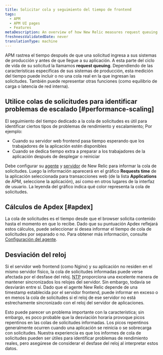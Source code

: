```yaml
---
title: Solicitar cola y seguimiento del tiempo de frontend
tags:
  - APM
  - APM UI pages
  - Features
metaDescription: An overview of how New Relic measures request queuing and time spent in frontend web servers and load balancers.
freshnessValidatedDate: never
translationType: machine
---
```


APM rastrea el tiempo después de que una solicitud ingresa a sus sistemas de producción y antes de que llegue a su aplicación. A esta parte del ciclo de vida de su solicitud la llamamos <DNT>**request queuing**</DNT>. Dependiendo de las características específicas de sus sistemas de producción, esta medición del tiempo puede incluir o no una cola real en la que ingresan las solicitudes. También puede representar otras funciones (como equilibrio de carga o latencia de red interna).

## Utilice colas de solicitudes para identificar problemas de escalado [#performance-scaling]

El seguimiento del tiempo dedicado a la cola de solicitudes es útil para identificar ciertos tipos de problemas de rendimiento y escalamiento; Por ejemplo:

* Cuando su servidor web frontend pasa tiempo esperando que los trabajadores de la aplicación estén disponibles
* Cuando se dedica tiempo extra a preparar a los trabajadores de la aplicación después de desplegar o reiniciar

Debe configurar su [agente](/docs/features/configuring-request-queue-reporting) y [servidor](/docs/features/request-queue-server-configuration-examples) de New Relic para informar la cola de solicitudes. Luego la información aparecerá en el gráfico <DNT>**Requests time**</DNT> de la aplicación seleccionada para transacciones web (de la lista <DNT>**Applications**</DNT> de APM, seleccione la aplicación), así como en otros lugares de la interfaz de usuario. La leyenda del gráfico indica qué color representa la cola de solicitudes.

## Cálculos de Apdex [#apdex]

La cola de solicitudes es el tiempo desde que el browser solicita contenido hasta el momento en que lo recibe. Dado que su puntuación Apdex reflejará estos cálculos, puede seleccionar si desea informar el tiempo de cola de solicitudes por separado o no. Para obtener más información, consulte [Configuración del agente](/docs/features/configuring-request-queue-reporting).

## Desviación del reloj

Si el servidor web frontend (como Nginx) y su aplicación no residen en el mismo servidor físico, la cola de solicitudes informadas puede verse afectada por el desfase del reloj. [NTP](http://www.ntp.org/ "El enlace se abre en una ventana nueva.") proporciona una excelente manera de mantener sincronizados los relojes del servidor. Sin embargo, todavía se desviarán entre sí. Dado que el agente New Relic depende de una timestamp establecida por el servidor frontend, puede informar en exceso o en menos la cola de solicitudes si el reloj de ese servidor no está estrechamente sincronizado con el reloj del servidor de aplicaciones.

Esto puede parecer un problema importante con la característica; sin embargo, es poco probable que la desviación horaria provoque picos repentinos en las colas de solicitudes informadas. Los picos repentinos generalmente ocurren cuando una aplicación se reinicia o se sobrecarga con solicitudes. Nuestra experiencia es que los informes de cola de solicitudes pueden ser útiles para identificar problemas de rendimiento reales, pero asegúrese de considerar el desfase del reloj al interpretar estos datos.
